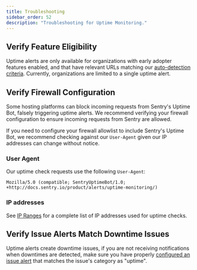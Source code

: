 ```yaml
---
title: Troubleshooting
sidebar_order: 52
description: "Troubleshooting for Uptime Monitoring."
---
```


<Include name="feature-stage-alpha-uptime.mdx" />

## Verify Feature Eligibility

Uptime alerts are only available for organizations with early adopter features enabled, and that have relevant URLs matching our [auto-detection criteria](http://localhost:3000/product/alerts/uptime-monitoring/automatic-detection/). Currently, organizations are limited to a single uptime alert.

## Verify Firewall Configuration

Some hosting platforms can block incoming requests from Sentry's Uptime Bot, falsely triggering uptime alerts. We recommend verifying your firewall configuration to ensure incoming requests from Sentry are allowed.

If you need to configure your firewall allowlist to include Sentry's Uptime Bot, we recommend checking against our `User-Agent` given our IP addresses can change without notice.

### User Agent

Our uptime check requests use the following `User-Agent`:

```
Mozilla/5.0 (compatible; SentryUptimeBot/1.0; +http://docs.sentry.io/product/alerts/uptime-monitoring/)
```

### IP addresses

See [IP Ranges](/security-legal-pii/security/ip-ranges/#uptime-monitoring) for a complete list of IP addresses used for uptime checks.

## Verify Issue Alerts Match Downtime Issues

Uptime alerts create downtime issues, if you are not receiving notifications when downtimes are detected, make sure you have properly [configured an issue alert](/product/alerts/create-alerts/issue-alert-config/) that matches the issue's category as "uptime".
